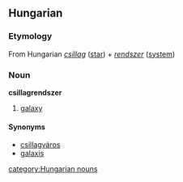 ==Hungarian==
===Etymology===
From Hungarian ''[[csillag]]'' ([[star]]) + ''[[rendszer]]'' ([[system]])
===Noun===
'''csillagrendszer'''
# [[galaxy]]

====Synonyms====
*[[csillagváros]]
*[[galaxis]]

[[category:Hungarian nouns]]
